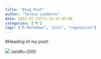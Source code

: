 ```yaml
---
title: "Blog Post"
author: "Teresa Landeros"
date: 2015-07-23T21:13:14-05:00
categories: ["R"]
tags: ["R Markdown", "plot", "regression"]
---
```


#Heading of my post!

![](/post/2020-12-02-test-post_files/Teresa.jpeg) (width=200)